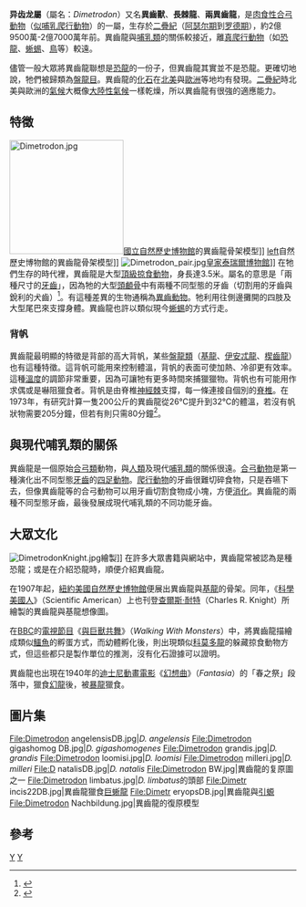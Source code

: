 {{更新|time=2019-06-23T14:10:47+00:00}}
{{Otheruses|other=可譯為異齒龍的其他屬|異齒龍 (消歧義)}}
{{Automatic Taxobox
| taxon = Dimetrodon
| status = Fossil
| fossil_range = {{fossil_range|295|270}}[[二疊紀|二疊紀]]早到中期
| image = Dimetrodon8DB.jpg
| image_caption = 异齿龙復原圖
| authority = [[愛德華·德林克·科普|Cope]], 1878
| subdivision_ranks = [[種|種]]
| subdivision = 
*'''''D. angelensis''''' <small>Olson, 1962</small>
*'''''D. booneorum''''' <small>Romer, 1937</small>
*'''''D. dollovianus''''' <small>Cope, 1888</small>
*'''''D. fritillus''''' <small>Cope, 1878</small>
*'''''D. gigas''''' <small>Sternberg, 1942</small>
*'''''D. giganhomogenes''''' <br><small>Case, 1907</small>
*'''''D. grandis''''' <small>Case, 1907</small>
*'''''D. limbatus''''' <small>Cope, 1877</small>
*'''''D. loomisi''''' <small>Romer, 1937</small>
*'''''D. macrospondylus''''' <small>Cope, 1884</small>
*'''''D. milleri''''' <small>Romer, 1937</small>
*'''''D. natalis''''' <small>Cope, 1877</small>
*'''''D. occidentalis''''' <small>Berman, 1977</small>
*'''''D. platycentrus''''' <small>Case, 1907</small>
*'''''D. teutonis''''' <small>Berman, Reisz, Martens & Henrici, 2001</small>
| synonyms = 
*'''''Bathyglyptus''''' <small>Case, 1911</small>
*'''''Embolophorus''''' <small>Cope, 1878</small>
*'''''Theropleura''''' <small>Cope, 1878</small>
}}

'''异齿龙屬'''（屬名：''Dimetrodon''）又名'''異齒獸'''、'''長棘龍'''、'''兩異齒龍'''，是[[肉食性|肉食性]][[合弓動物|合弓動物]]（[[似哺乳爬行動物|似哺乳爬行動物]]）的一屬，生存於[[二疊紀|二疊紀]]（[[阿瑟尔期|阿瑟尔期]]到[[罗德期|罗德期]]），約2億9500萬-2億7000萬年前。異齒龍與[[哺乳類|哺乳類]]的關係較接近，離[[真爬行動物|真爬行動物]]（如[[恐龍|恐龍]]、[[蜥蜴|蜥蜴]]、[[鳥|鳥]]等）較遠。

儘管一般大眾將異齒龍聯想是[[恐龍|恐龍]]的一份子，但異齒龍其實並不是恐龍。更確切地說，牠們被歸類為[[盤龍目|盤龍目]]。異齒龍的[[化石|化石]]在[[北美|北美]]與[[歐洲|歐洲]]等地均有發現。[[二疊紀|二疊紀]]時北美與歐洲的[[氣候|氣候]]大概像[[大陸性氣候|大陸性氣候]]一樣乾燥，所以異齒龍有很強的適應能力。

==特徵==
[[File:Dimetrodon.jpg|200px]][[國立自然歷史博物館|國立自然歷史博物館]]的異齒龍骨架模型]]
[[FiLE:Dimetrodon_28-12-2007_14-41-47.jpg|left]]自然歷史博物館的異齒龍骨架模型]]
[[Image:Dimetrodon_pair.jpg|left]][[皇家泰瑞爾博物館|皇家泰瑞爾博物館]]]]
在牠們生存的時代裡，異齒龍是大型[[頂級掠食動物|頂級掠食動物]]，身長達3.5米。屬名的意思是「兩種尺寸的[[牙齒|牙齒]]」，因為牠的大型[[頭顱骨|頭顱骨]]中有兩種不同型態的牙齒（切割用的牙齒與銳利的犬齒）<ref name=EoDP>{{cite book |editor=Palmer, D.|year=1999 |title= The Marshall Illustrated Encyclopedia of Dinosaurs and Prehistoric Animals|publisher= Marshall Editions|location=London|page= 187|isbn= 1-84028-152-9}}</ref>。有這種差異的生物通稱為[[異齒動物|異齒動物]]。牠利用往側邊攤開的四肢及大型尾巴來支撐身體。異齒龍也許以類似現今[[蜥蜴|蜥蜴]]的方式行走。

===背帆===
異齒龍最明顯的特徵是背部的高大背帆，某些[[盤龍類|盤龍類]]（[[基龍|基龍]]、[[伊安忒龍|伊安忒龍]]、[[楔齒龍|楔齒龍]]）也有這種特徵。這背帆可能用來控制體溫，背帆的表面可使加熱、冷卻更有效率。這種[[溫度|溫度]]的調節非常重要，因為可讓牠有更多時間來捕獵獵物。背帆也有可能用作求偶或是嚇阻獵食者。背帆是由脊椎[[神經棘|神經棘]]支撐，每一條連接自個別的[[脊椎|脊椎]]。在1973年，有研究計算一隻200公斤的異齒龍從26℃提升到32℃的體溫，若沒有帆狀物需要205分鐘，但若有則只需80分鐘<ref>{{cite journal |last=Bramwell |first=C. D. |coauthors=Fellgett, P.P. |year=1973 |title=Thermal regulation in sail lizards |journal=Nature |volume=242 |pages=203-205 |url=http://www.nature.com/nature/journal/v242/n5394/abs/242203a0.html |access-date=2007-06-23 |archive-date=2007-07-11 |archive-url=https://web.archive.org/web/20070711233856/http://www.nature.com/nature/journal/v242/n5394/abs/242203a0.html |dead-url=no }}</ref>。

==與現代哺乳類的關係==
異齒龍是一個原始[[合弓類|合弓類]]動物，與[[人類|人類]]及現代[[哺乳類|哺乳類]]的關係很遠。[[合弓動物|合弓動物]]是第一種演化出不同型態[[牙齒|牙齒]]的[[四足動物|四足動物]]。[[爬行動物|爬行動物]]的牙齒很難切碎食物，只是吞嚥下去，但像異齒龍等的合弓動物可以用牙齒切割食物成小塊，方便[[消化|消化]]。異齒龍的兩種不同型態牙齒，最後發展成現代哺乳類的不同功能牙齒。

==大眾文化==
[[File:DimetrodonKnight.jpg|thumb]]繪製]]
在許多大眾書籍與網站中，異齒龍常被認為是種恐龍；或是在介紹恐龍時，順便介紹異齒龍。

在1907年起，[[紐約|紐約]][[美國自然歷史博物館|美國自然歷史博物館]]便展出異齒龍與[[基龍|基龍]]的骨架。同年，《[[科學美國人|科學美國人]]》（Scientific American）上也刊登[[查爾斯·耐特|查爾斯·耐特]]（Charles R. Knight）所繪製的異齒龍與基龍想像圖。

在[[BBC|BBC]]的[[電視節目|電視節目]]《[[與巨獸共舞|與巨獸共舞]]》（''Walking With Monsters''）中，將異齒龍描繪成類似[[鱷魚|鱷魚]]的孵蛋方式，而幼體孵化後，則出現類似[[科莫多龍|科莫多龍]]的躲藏掠食動物方式，但這些都只是製作單位的推測，沒有化石證據可以證明。

異齒龍也出現在1940年的[[迪士尼|迪士尼]][[動畫電影|動畫電影]]《[[幻想曲_(電影)|幻想曲]]》（''Fantasia''）的「春之祭」段落中，獵食[[幻龍|幻龍]]後，被[[暴龍|暴龍]]獵食。

==圖片集==
<gallery>
File:Dimetrodon angelensisDB.jpg|''D. angelensis''
File:Dimetrodon gigashomog DB.jpg|''D. gigashomogenes''
File:Dimetrodon grandis.jpg|''D. grandis''
File:Dimetrodon loomisi.jpg|''D. loomisi''
File:Dimetrodon milleri.jpg|''D. milleri''
File:D natalisDB.jpg|''D. natalis''
File:Dimetrodon BW.jpg|異齒龍的复原圖之一
File:Dimetrodon limbatus.jpg|''D. limbatus''的頭部
File:Dimetr incis22DB.jpg|異齒龍獵食[[巨蜥龍|巨蜥龍]]
File:Dimetr eryopsDB.jpg|異齒龍與[[引螈|引螈]]
File:Dimetrodon Nachbildung.jpg|異齒龍的復原模型
</gallery>

==參考==
{{reflist}}
{{基底合弓綱|H.}}
{{Taxonbar|from=Q130869}}

[[Category:二疊紀合弓類|Y]]
[[Category:真盤龍亞目|Y]]